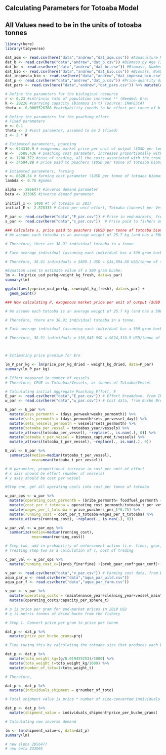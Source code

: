## Calculating Parameters for Totoaba Model ##

## All Values need to be in the units of totoaba tonnes ##

```r
library(here)
library(tidyverse)

```

```r

dat_aqm <- read.csv(here("data","andrew","dat_aqm.csv")) #Aquaculture Mortality by Age (in Months)
dat_b <- read.csv(here("data","andrew","dat_b.csv")) #Biomass by Age (INAPESCA)
dat_bc <- read.csv(here("data","andrew","dat_bc.csv")) #Biomass, Number of Individuals by Year (INAPESCA) check?
dat_bio <- read.csv(here("data","andrew","dat_bio.csv")) #Biomass, Number of Individuals by Age (in Years) (INAPESCA)
dat_inapesca_bio <- read.csv(here("data","andrew","dat_inpesca_bio.csv")) #Age-Length-Weight Relationships (INAPESCA 2020)
dat_p <- read.csv(here("data","andrew","dat_p.csv")) #Price-quantity data (OG Paper)
dat_pars <- read.csv(here("data","andrew","dat_pars.csv")) %>% mutate(across(4:6, round, 6)) #Overall parameters (OG Paper)

```

```r

# Define the parameters for the biological resource
r <- 0.23 #intrinsic rate of population increase ** (Needed: Ere)
k <- 20226 #carrying capacity (biomass in t) (source: INAPESCA)
theta <- 0.0005526788 #catchability (needs to be effort per tonne of biomass) (source: INAPESCA via Andrew)

```


```r

# Define the parameters for the poaching effort
# Fixed parameters
n <- 0.1
theta <- 2 #cost parameter, assumed to be 2 (fixed)
z <- 2 * W 

# Estimated parameters, poaching
P <- 624310.9 # exogenous market price per unit of output ($USD per tonne of totoaba biomass, assuming each totoaba is 25.7 kg and has a 500 g buche)
W <-  3588.436 # poaching cost parameter, increases proportionally with effort (operational annual cost only, $USD per tonne of totoaba biomass)
c <- 1208.372 #cost of trading, all the costs associated with the transportation and final sale of wild animal products (assumed to be annual probability of gear or vessel confiscation, or arrest)
s <- 34594.88 # price paid to poachers ($USD per tonne of totoaba biomass, assuming each totoaba is 25.7 kg and has a 500 g buche)

# Estimated parameters, farming
v <- 8828.34 # farming cost parameter ($USD per tonne of totoaba biomass)
lambda <- 0.75 #gamma

alpha <- 2956477 #inverse demand parameter
beta <- 333065 #inverse demand parameter
  
initial_x <- 1400 #t of totoaba in 2017
initial_E <- 2.878333 # Catch-per-unit-effort, Totoaba (tonnes) per Vessel per Year (Median value is 0.4), considering the fishery is active for six months of the year

```

```r

P_par <- read.csv(here("data","P_par.csv")) # Price in end-markets, from INAPESCA Fig 4.4
s_par <- read.csv(here("data","s_par.csv"))  # Price paid to fishers on beaches, from INAPESCA Fig 4.4

### Calculate s, price paid to poachers ($USD per tonne of totoaba biomass)
# We assume each totoaba is an average weight of 25.7 kg (and has a 500 gram buche) (this is reflected by averages reported by INAPESCA 2020)

# Therefore, there are 38.91 individual totoaba in a tonne.

# Each average individual (assuming each individual has a 500 gram buche) is worth $889.1 USD

# Therefore, 38.91 individuals x $889.1 USD = $34,594.88 USD/tonne of totoaba

#Equation used to estimate value of a 500 gram buche:
lm <- lm(price_usd_perkg~weight_kg_fresh, data=s_par)
summary(lm)

ggplot(aes(y=price_usd_perkg, x=weight_kg_fresh), data=s_par) +
  geom_point()

### Now calculating P, exogenous market price per unit of output ($USD per tonne of totoaba biomass)

# We assume each totoaba is an average weight of 25.7 kg (and has a 500 gram buche) (this is reflected by averages reported by INAPESCA 2020)

# Therefore, there are 38.91 individual totoaba in a tonne.

# Each average individual (assuming each individual has a 500 gram buche) is worth $16,045 USD

# Therefore, 38.91 individuals x $16,045 USD = $624,310.9 USD/tonne of totoaba



# Estimating price premium for Ere

lm_P_par_kg <- lm(price_per_kg_dried ~ weight_kg_dried, data=P_par)
summary(lm_P_par_kg)

```

```r

# Effort measured in number of vessels
# Therefore, CPUE is Totoabas/Vessels, or tonnes of Totoaba/Vessel

# Calculating initial Aggregate Poaching Effort, E
E_par <- read.csv(here("data","E_par.csv")) # Effort breakdown, from INAPESCA Fig 4.2
w_par <- read.csv(here("data","w_par.csv")) # Cost data, from Buche Bros

E_par <- E_par %>% 
  mutate(days_permonth = (days_perweek*weeks_permonth)) %>% 
  mutate(sets_permonth = (days_permonth*sets_pervessel_day)) %>% 
  mutate(sets_vessels_permonth = vessels*sets_permonth) %>% 
  mutate(totoaba_per_vessel = totoabas_year/vessels) %>% 
  mutate_at(vars(totoaba_per_vessel), ~replace(., is.nan(.), 0)) %>% 
  mutate(totoaba_t_per_vessel = biomass_captured_t/vessels) %>% 
  mutate_at(vars(totoaba_t_per_vessel), ~replace(., is.nan(.), 0))

E_val <- E_par %>% 
  summarize(median=median(totoaba_t_per_vessel),
            mean=mean(totoaba_t_per_vessel))

# W parameter, proportional increase in cost per unit of effort
# x axis should be effort (number of vessels)
# y axis should be cost per vessel

#Step one, get all operating costs into cost per tonne of totoaba

w_par_ops <- w_par %>% 
  mutate(operating_cost_permonth = (bribe_permonth+ foodfuel_permonth + gear_replacement_permonth)) %>% #monthly operating costs
  mutate(cost_per_t_totoaba = operating_cost_permonth/totoaba_t_per_vessel) %>%  #operating cost per tonne of totoaba
  mutate(wages_per_t_totoaba = price_poachers_per_t*0.75) %>% 
  mutate(running_cost = cost_per_t_totoaba+wages_per_t_totoaba) %>% 
  mutate_at(vars(running_cost), ~replace(., is.nan(.), 0)) 

w_par_val <- w_par_ops %>% 
  summarize(median=median(running_cost),
            mean=mean(running_cost))

# Step two, add in probability of enforcement action (i.e. fines, gear, or vessel confiscation)
# Treating step two as a calculation of c, cost of trading

c_par_val <- w_par_ops %>% 
  mutate(running_cost_c=((prob_fine*fine) +(prob_gear_conf*gear_conf)+(prob_vessel_conf*vessel_cost)))


```

```r

v_par <- read.csv(here("data","v_par.csv")) # Farming cost data, from Buche Bros
aqua_par_w <- read.csv(here("data","aqua_par_wild.csv"))
aqua_par_f <- read.csv(here("data","aqua_par_farm.csv"))

v_par <- v_par %>% 
  mutate(operating_costs = (maintenance_year+cleaning_year+vessel_maintenance_year+fuel_year+feed+labor+facility_lease+admin)) %>% 
  mutate(operating_costs/capacity_per_sphere_t)

```

```r

# p is price per gram for end-market prices in 2019 USD
# q is metric tonnes of dried buche from the fishery

# Step 1. Convert price per gram to price per tonne

dat_p <- dat_p %>% 
  mutate(price_per_buche_grams=p*g) 

# Fine tuning this by calculating the totoaba size that produces each buche size:

dat_p <- dat_p %>%
  mutate(toto_weight_kg=(g/0.019455253)/1000) %>% 
  mutate(toto_weight_t=toto_weight_kg/1000) %>% 
  mutate(number_of_toto=1/toto_weight_t)

# Therefore, 

dat_p <- dat_p %>%
  mutate(individuals_shipment = q*number_of_toto)

# Total shipment value is price * number of size-converted individuals

dat_p <- dat_p %>%
  mutate(shipment_value = individuals_shipment*price_per_buche_grams)

# Calculating new inverse demand

lm <- lm(shipment_value~q, data=dat_p)
summary(lm)

# new alpha 2956477
# new beta 333065

```
